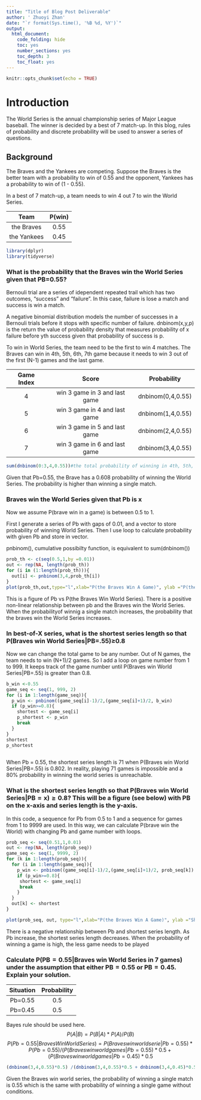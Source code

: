 ```yaml
---
title: "Title of Blog Post Deliverable"
author: ' Zhuoyi Zhan'
date: "`r format(Sys.time(), '%B %d, %Y')`"
output:
  html_document:
    code_folding: hide
    toc: yes
    number_sections: yes
    toc_depth: 3
    toc_float: yes
---
```


```r
knitr::opts_chunk$set(echo = TRUE)
```

# Introduction

The World Series is the annual championship series of Major League baseball. The winner is decided by a best of 7 match-up. In this blog, rules of probability and discrete probability will be used to answer a series of questions.

## Background

The Braves and the Yankees are competing. Suppose the Braves is the better team with a probability to win of 0.55 and the opponent, Yankees has a probability to win of (1 - 0.55).

In a best of 7 match-up, a team needs to win 4 out 7 to win the World Series.

|     Team     | P(win) | 
|:------------:|:------:|
|  the Braves  |  0.55  | 
|  the Yankees |  0.45  | 

```r
library(dplyr)
library(tidyverse)
```
### What is the probability that the Braves win the World Series given that PB=0.55?

Bernouli trial are a series of idependent repeated trail which has two outcomes, "success" and "failure". In this case, failure is lose a match and success is win a match.

A negative binomial distribution models the number of successes in a Bernouli trials before it stops with specific number of failure. dnbinom(x,y,p) is the return the value of probability density that measures probability of x failure before yth success given that probability of success is p. 

To win in World Series, the team need to be the first to win 4 matches. The Braves can win in 4th, 5th, 6th, 7th game because it needs to win 3 out of the first (N-1) games and the last game. 

|Game Index|             Score             |     Probability   |
|:--------:|:-----------------------------:|:-----------------:|
|     4    | win 3 game in 3 and last game | dnbinom(0,4,0.55) | 
|     5    | win 3 game in 4 and last game | dnbinom(1,4,0.55) | 
|     6    | win 3 game in 5 and last game | dnbinom(2,4,0.55) | 
|     7    | win 3 game in 6 and last game | dnbinom(3,4,0.55) |



```r
sum(dnbinom(0:3,4,0.55))#the total probability of winning in 4th, 5th, 6th, and 7th game.
```

Given that Pb=0.55, the Brave has a 0.608 probability of winning the World Series. The probability is higher than winning a single match.

### Braves win the World Series given that Pb is x

Now we assume P(brave win in a game) is between 0.5 to 1.

First I generate a series of Pb with gaps of 0.01, and a vector to store probability of winning World Series. Then I use loop to calculate probability with given Pb and store in vector.

pnbinom(), cumulative possibilty function, is equivalent to sum(dnbinom())

```r
prob_th <- c(seq(0.5,1,by =0.01))
out <- rep(NA, length(prob_th))
for (i in (1:length(prob_th))){
  out[i] <- pnbinom(3,4,prob_th[i])
}
plot(prob_th,out,type="l",xlab="P(the Braves Win A Game)", ylab ="P(the Braves Win World Series)", main = "Probabilty of the Braves Win World Series")
```

This is a figure of Pb vs P(the Braves Win World Series). There is a positive non-linear relationship between pb and the Braves win the World Series. When the probabilityof winnig a single match increases, the probability that the braves win the World Series increases.

### In best-of-X series, what is the shortest series length so that P(Braves win World Series|PB=.55)≥0.8

Now we can change the total game to be any number. Out of N games, the team needs to win (N+1)/2 games. So I add a loop on game number from 1 to 999. It keeps track of the game number until P(Braves win World Series|PB=.55) is greater than 0.8.

```r
b_win <-0.55
game_seq <- seq(1, 999, 2)
for (i in 1:length(game_seq)){
  p_win <- pnbinom((game_seq[i]-1)/2,(game_seq[i]+1)/2, b_win)
  if (p_win>=0.8){
    shortest <- game_seq[i]
    p_shortest <- p_win
    break
  }
}
shortest
p_shortest
  

```

When Pb = 0.55, the shortest series length is 71 when P(Braves win World Series|PB=.55) is 0.802. In reality, playing 71 games is impossible and  a 80% probability in winning the world series is unreachable.

### What is the shortest series length so that P(Braves win World Series|PB = x) ≥ 0.8? This will be a figure (see below) with PB on the x-axis and series length is the y-axis.

In this code, a sequence for Pb from 0.5 to 1 and a sequence for games from 1 to 9999 are used. In this way, we can calculate P(brave win the World) with changing Pb and game number with loops.

```r
prob_seq <- seq(0.51,1,0.01)
out <- rep(NA, length(prob_seq))
game_seq <- seq(1, 9999, 2)
for (k in 1:length(prob_seq)){
  for (i in 1:length(game_seq)){
    p_win <- pnbinom((game_seq[i]-1)/2,(game_seq[i]+1)/2, prob_seq[k])
    if (p_win>=0.8){
     shortest <- game_seq[i]
     break
    }
  }
  out[k] <- shortest
}

plot(prob_seq, out, type="l",xlab="P(the Braves Win A Game)", ylab ="Shortest Series Length", main = "Shortest Series when P(Braves win Series|PB = x) ≥ 0.8")
```

There is a negative relationship between Pb and shortest series length. As Pb increase, the shortest series length decreases. When the probability of winning a game is high, the less game needs to be played

### Calculate P(PB = 0.55|Braves win World Series in 7 games) under the assumption that either PB = 0.55 or PB = 0.45. Explain your solution.

| Situation | Probability | 
|:---------:|:-----------:|
|  Pb=0.55  |     0.5     | 
|  Pb=0.45  |     0.5     | 

Bayes rule should be used here. 
$$P(A|B) = P(B|A)*P(A)/P(B)$$
$$ P(Pb=0.55|Braves Win World Series) = P(Braves win world serie|Pb=0.55)*P(Pb=0.55)/(P(Braves win world games|Pb =0.55)*0.5 +(P(Braves win world games|Pb =0.45)*0.5 $$

```r
(dnbinom(3,4,0.55)*0.5) /(dnbinom(3,4,0.55)*0.5 + dnbinom(3,4,0.45)*0.5)
```

Given the Braves win world series, the probability of winning a single match is 0.55 which is the same with probability of winning a single game without conditions.
